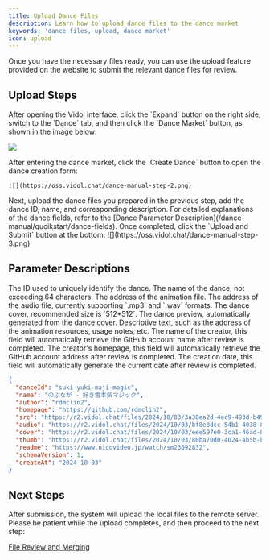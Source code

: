 ```yaml
---
title: Upload Dance Files
description: Learn how to upload dance files to the dance market
keywords: 'dance files, upload, dance market'
icon: upload
---
```


Once you have the necessary files ready, you can use the upload feature provided on the website to submit the relevant dance files for review.

## Upload Steps

<Steps>
  <Step title="Open the Dance Interface">
   After opening the Vidol interface, click the `Expand` button on the right side, switch to the `Dance` tab, and then click the `Dance Market` button, as shown in the image below:

![](https://oss.vidol.chat/dance-manual-step-1.png)

  </Step>
  <Step title="Click Create Dance">
   After entering the dance market, click the `Create Dance` button to open the dance creation form:

```
![](https://oss.vidol.chat/dance-manual-step-2.png)
```

  </Step>
  <Step title="Fill Out the Dance Form">
    Next, upload the dance files you prepared in the previous step, add the dance ID, name, and corresponding description. For detailed explanations of the dance fields, refer to the [Dance Parameter Description](/dance-manual/qucikstart/dance-fields). Once completed, click the `Upload and Submit` button at the bottom:
   ![](https://oss.vidol.chat/dance-manual-step-3.png)
  </Step>
</Steps>

## Parameter Descriptions

<ParamField path="danceId" type="string" required>
  The ID used to uniquely identify the dance.
</ParamField>

<ParamField path="name" type="string" required>
  The name of the dance, not exceeding 64 characters.
</ParamField>

<ParamField path="src" type="string" required>
  The address of the animation file.
</ParamField>

<ParamField path="audio" type="string" required>
  The address of the audio file, currently supporting `.mp3` and `.wav` formats.
</ParamField>

<ParamField path="cover" type="string" required>
  The dance cover, recommended size is `512*512`.
</ParamField>

<ParamField path="thumb" type="string">
  The dance preview, automatically generated from the dance cover.
</ParamField>

<ParamField path="readme" type="string">
  Descriptive text, such as the address of the animation resources, usage notes, etc.
</ParamField>

<ParamField path="author" type="string">
  The name of the creator, this field will automatically retrieve the GitHub account name after review is completed.
</ParamField>

<ParamField path="homepage" type="string">
  The creator's homepage, this field will automatically retrieve the GitHub account address after review is completed.
</ParamField>

<ParamField path="createAt" type="string">
  The creation date, this field will automatically generate the current date after review is completed.
</ParamField>

<RequestExample>

```json
{
  "danceId": "suki-yuki-maji-magic",
  "name": "のぶなが - 好き雪本気マジック",
  "author": "rdmclin2",
  "homepage": "https://github.com/rdmclin2",
  "src": "https://r2.vidol.chat/files/2024/10/03/3a38ea2d-4ec9-493d-b49f-cf346b5f72d1.vmd",
  "audio": "https://r2.vidol.chat/files/2024/10/03/bf8e8dcc-54b1-4038-820e-df97cb396ccf.mp3",
  "cover": "https://r2.vidol.chat/files/2024/10/03/eee597e0-3ca1-46ad-8a1d-93768dc63601.webp",
  "thumb": "https://r2.vidol.chat/files/2024/10/03/80ba70d0-4024-4b5b-b750-233dc145c752.webp",
  "readme": "https://www.nicovideo.jp/watch/sm23692832",
  "schemaVersion": 1,
  "createAt": "2024-10-03"
}
```

</RequestExample>

## Next Steps

After submission, the system will upload the local files to the remote server. Please be patient while the upload completes, and then proceed to the next step:

[File Review and Merging](/dance-manual/qucikstart/dance-review)

